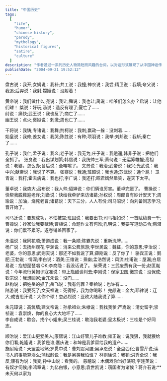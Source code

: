 ```yaml
---
title: "中国历史"
tags:
  [
    "life",
    "humor",
    "chinese history",
    "parody",
    "mythology",
    "historical figures",
    "satire",
    "culture"
  ]
description: "作者通过一系列历史人物简短而风趣的台词，以对话形式展现了从中国神话传说到近代的历史发展脉络，以幽默诙谐的方式概括了数千年中国历史的重要事件和人物特点。"
publishDate: "2004-09-21 19:52:12"
---
```


盘古说：我开;女娲说：我补;共工说：我撞;神农说：我尝;精卫说：我填;夸父说：我追;后羿说：我射;嫦娥说：没射着！

黄帝说：我们做什么;尧说：我让;舜说：我也让;禹说：咱爷们怎么办？启说：让他们球！
桀说：好玩;汤说：造反有理了;夏亡了……  
纣说：痛快;武王说：我也反了;商亡了……  
幽王说：点火;褒姒说：刺激;周也亡了……

干将说：我铸;专诸说：我舞;荆柯说：我刺;赢政一躲：没刺着……  
始皇说：我修;姜女说：我哭;陈胜说：有种;项羽说：我举;刘邦说：我斩;秦亡了……

孔子说：我仁;孟子说：我义;老子说：我无为;庄子说：我逍遥;韩非子说：把他们全抓了。
张良说：我出谋划策;韩信说：我统帅三军;萧何说：无运筹帷幄;高祖说：老婆，怎么办;吕后说：全喀嚓了。
文景说：我治;武帝说：我兴;光武说：我中兴;献帝说：我说了不算。
张骞说：我通;班超说：我也通;苏武说：通个屁！
卫青说：我打;霍去病说：我也打;李广说：我还打;昭君嫣然晕笑，遂天下太平。

董卓说：我势大;吕布说：我人帅;貂婵说：你们俩谁厉害。董卓完蛋了。
曹操说：快帮我脱鞋迎老许;刘备说：快给我牵驴来访诸葛;孙权说：周郎自有妙计安天下;周瑜说：加油，烧死老曹;诸葛说：天下三分，人人有份;司马昭说：向刘备同志学习;晋开始了。

司马迁说：要想成功，不怕被宫;班固说：我要出书;司马相如说：一首赋稿费一千;曹操说：抄家伙我要赋诗;曹植说：命题作文有何难;孔明说：我要写道动员令;陶潜说：你们累不累呀。遂卷铺盖回家了。

朱温说：我同花顺;萧道成说：我一条顺;陈霸先说：重新洗牌……  
杨广说：去扬州观花;李渊说：消来公费旅游;李世民说：魏征，你的意思;李治说：老婆，你的意思;武则天说：那还不如我说了算;薛刚说：反了你了！
骆宾王说：鹅肥;王勃说：情深;李白说：酒美;王维说：景幽;孟浩然说：风流;杜甫说：屋漏;白居易说：抱想琵琶唱 OK;李商隐：我没话说了。
柴荣说：三武废费有我一份;赵匡胤说：今年流行黄袍子寇准说：带上瓶醋谈判去;李刚说：保家卫国;徽宗说：没保成;钦宗说：我想回家;金兀朱说：没门……  
赵构说：把姓岳的抓了;岳飞说：我有何罪？秦桧说：也许有……  
陆游说：我要死了;文天祥说：死得好，我为你喝彩！
完颜说：金大;耶律说：辽大;成吉思汗说：大你个球！忽必烈说：亚欧大陆我说了算……

朱元璋说：高筑墙;建文帝说：孙承祖业;朱棣说：我找我爹;严嵩说：清史留字;崇祯说：袁崇焕，你的良心大大地坏了……  
李自成说：歇会，找个小姐来;吴三桂说：敢泡我老婆;皇太极说：三桂是个好同志。

顺治说：爱江山更爱美人;康熙说：江山好管儿子难教;雍正说：说我狠，我就狠给你们看;乾隆说：我爹是谁;嘉庆说：和坤是我爹留给我的遗产……  
施耐庵说：天罡盖地煞;罗贯中说：曹刘震河腰;吴承恩说：全盘西化;曹雪芹说;读书人的事能算淫么;蒲松龄说：我是另类我怕谁？
林则徐说：我销;洪秀全说：我反;康有为说：我变;孙中山说：看我的。
慈禧说：木偶戏你当好演呀;李连英说：有奴才伺候;李鸿章说：九亿白银，小意思;袁世凯说：窃国者为诸候？蒋介石说:\*\*未灭何以家为
